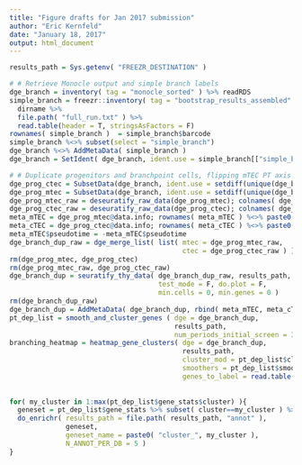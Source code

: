 ```yaml
---
title: "Figure drafts for Jan 2017 submission"
author: "Eric Kernfeld"
date: "January 18, 2017"
output: html_document
---
```


```r
results_path = Sys.getenv( "FREEZR_DESTINATION" )

# # Retrieve Monocle output and simple branch labels
dge_branch = inventory( tag = "monocle_sorted" ) %>% readRDS
simple_branch = freezr::inventory( tag = "bootstrap_results_assembled" ) %>% 
  dirname %>%
  file.path( "full_run.txt" ) %>% 
  read.table(header = T, stringsAsFactors = F) 
rownames( simple_branch )  = simple_branch$barcode
simple_branch %<>% subset(select = "simple_branch") 
dge_branch %<>% AddMetaData( simple_branch )
dge_branch = SetIdent( dge_branch, ident.use = simple_branch[["simple_branch"]] )

# # Duplicate progenitors and branchpoint cells, flipping mTEC PT axis backwards
dge_prog_ctec = SubsetData(dge_branch, ident.use = setdiff(unique(dge_branch@ident), "mTEC"))
dge_prog_mtec = SubsetData(dge_branch, ident.use = setdiff(unique(dge_branch@ident), "cTEC"))
dge_prog_mtec_raw = deseuratify_raw_data(dge_prog_mtec); colnames( dge_prog_mtec_raw ) %<>% paste0("_mTEC")
dge_prog_ctec_raw = deseuratify_raw_data(dge_prog_ctec); colnames( dge_prog_ctec_raw ) %<>% paste0("_cTEC")
meta_mTEC = dge_prog_mtec@data.info; rownames( meta_mTEC ) %<>% paste0("_mTEC")
meta_cTEC = dge_prog_ctec@data.info; rownames( meta_cTEC ) %<>% paste0("_cTEC")
meta_mTEC$pseudotime = -meta_mTEC$pseudotime
dge_branch_dup_raw = dge_merge_list( list( mtec = dge_prog_mtec_raw, 
                                           ctec = dge_prog_ctec_raw ) )
rm(dge_prog_mtec, dge_prog_ctec)
rm(dge_prog_mtec_raw, dge_prog_ctec_raw)
dge_branch_dup = seuratify_thy_data( dge_branch_dup_raw, results_path, 
                                     test_mode = F, do.plot = F,
                                     min.cells = 0, min.genes = 0 )
rm(dge_branch_dup_raw)
dge_branch_dup = AddMetaData( dge_branch_dup, rbind( meta_mTEC, meta_cTEC ))
pt_dep_list = smooth_and_cluster_genes ( dge = dge_branch_dup, 
                                         results_path, 
                                         num_periods_initial_screen = 30 )
branching_heatmap = heatmap_gene_clusters( dge = dge_branch_dup,
                                           results_path, 
                                           cluster_mod = pt_dep_list$cluster_mod, 
                                           smoothers = pt_dep_list$smoothers, 
                                           genes_to_label = read.table( file.path( PATH_TO_TABLES, 
                                                                                   "genes_to_display_Figure6d.txt" ) )[[1]] )
                                           
for( my_cluster in 1:max(pt_dep_list$gene_stats$cluster) ){
  geneset = pt_dep_list$gene_stats %>% subset( cluster==my_cluster ) %>% get(x = "gene", pos = .) %>% as.character
  do_enrichr( results_path = file.path( results_path, "annot" ), 
              geneset,
              geneset_name = paste0( "cluster_", my_cluster ),
              N_ANNOT_PER_DB = 5 )
}

```
